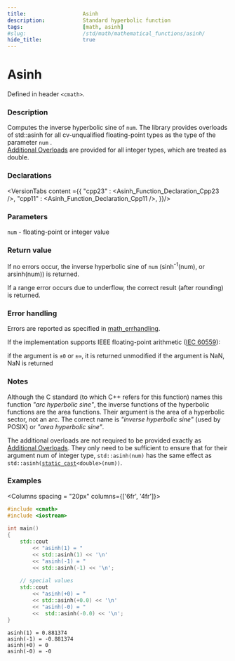 ```yaml
---
title:                  Asinh
description:            Standard hyperbolic function
tags:                   [math, asinh]
#slug:                  /std/math/mathematical_functions/asinh/
hide_title:             true
---
```




# Asinh

Defined in header `<cmath>`.

### Description
Computes the inverse hyperbolic sine of <code>num</code>. 
&#8203;<Since v='cpp23'> The library provides overloads of std::asinh for all cv-unqualified floating-point types as the type of the parameter <code>num</code> </Since>. <br/>
&#8203;<a href='#declarations'>Additional Overloads</a> are provided for all integer types, which are treated as <span class='col-lb'>double</span>.

### Declarations

<VersionTabs content ={{
    "cpp23" : <Asinh_Function_Declaration_Cpp23 />,
    "cpp11" : <Asinh_Function_Declaration_Cpp11 />,
}}/>

### Parameters

<code>num</code> - floating-point or integer value

### Return value

If no errors occur, the inverse hyperbolic sine of <code>num</code> (sinh<sup>-1</sup>(num), or arsinh(num)) is returned.

If a range error occurs due to underflow, the correct result (after rounding) is returned.

### Error handling

Errors are reported as specified in <a href='/docs/std/math/math_errhandling'>math_errhandling</a>.

If the implementation supports IEEE floating-point arithmetic (<a href='https://www.iso.org/standard/80985.html'>IEC 60559</a>):

if the argument is `±0` or `±∞`, it is returned unmodified
if the argument is NaN, NaN is returned


### Notes

Although the C standard (to which C++ refers for this function) names this function 
*"arc hyperbolic sine"*, the inverse functions of the hyperbolic functions are the area functions. 
Their argument is the area of a hyperbolic sector, not an arc. The correct name is *"inverse hyperbolic sine"* (used by POSIX) or *"area hyperbolic sine"*.

The additional overloads are not required to be provided exactly as <a href='#declarations'>Additional Overloads</a>. 
They only need to be sufficient to ensure that for their argument num of integer type, 
`std::asinh(num)` has the same effect as <code>std::asinh(<a href='/docs/std/lang-support/static_cast'>static_cast</a>&lt;<span class='col-lb'>double</span>&gt;(num))</code>.

### Examples

<Columns spacing = "20px" columns={['6fr', '4fr']}>
<div>

```cpp
#include <cmath>
#include <iostream>
 
int main()
{
    std::cout 
        << "asinh(1) = " 
        << std::asinh(1) << '\n'
        << "asinh(-1) = " 
        << std::asinh(-1) << '\n';
 
    // special values
    std::cout 
        << "asinh(+0) = " 
        << std::asinh(+0.0) << '\n'
        << "asinh(-0) = " 
        <<  std::asinh(-0.0) << '\n';
}

```

</div><div>

```plaintext title="Result"
asinh(1) = 0.881374
asinh(-1) = -0.881374
asinh(+0) = 0
asinh(-0) = -0
```

</div>
</Columns>